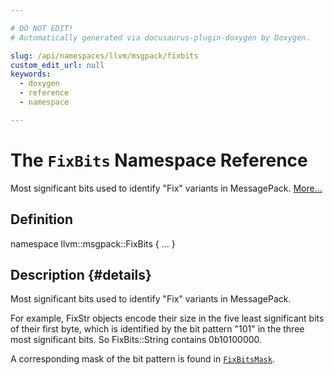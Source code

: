 ```yaml
---

# DO NOT EDIT!
# Automatically generated via docusaurus-plugin-doxygen by Doxygen.

slug: /api/namespaces/llvm/msgpack/fixbits
custom_edit_url: null
keywords:
  - doxygen
  - reference
  - namespace

---
```





# The `FixBits` Namespace Reference

<DoxygenPage pluginConfig={pluginConfig}>

Most significant bits used to identify &quot;Fix&quot; variants in MessagePack. <a href="#details">More...</a>

## Definition

<CodeBlock>namespace llvm::msgpack::FixBits &#123; ... &#125;</CodeBlock>

## Description {#details}

Most significant bits used to identify &quot;Fix&quot; variants in MessagePack.

For example, FixStr objects encode their size in the five least significant bits of their first byte, which is identified by the bit pattern &quot;101&quot; in the three most significant bits. So FixBits::String contains 0b10100000.

A corresponding mask of the bit pattern is found in <code><a href="/docs/api/namespaces/llvm/msgpack/fixbitsmask">FixBitsMask</a></code>.

</DoxygenPage>
